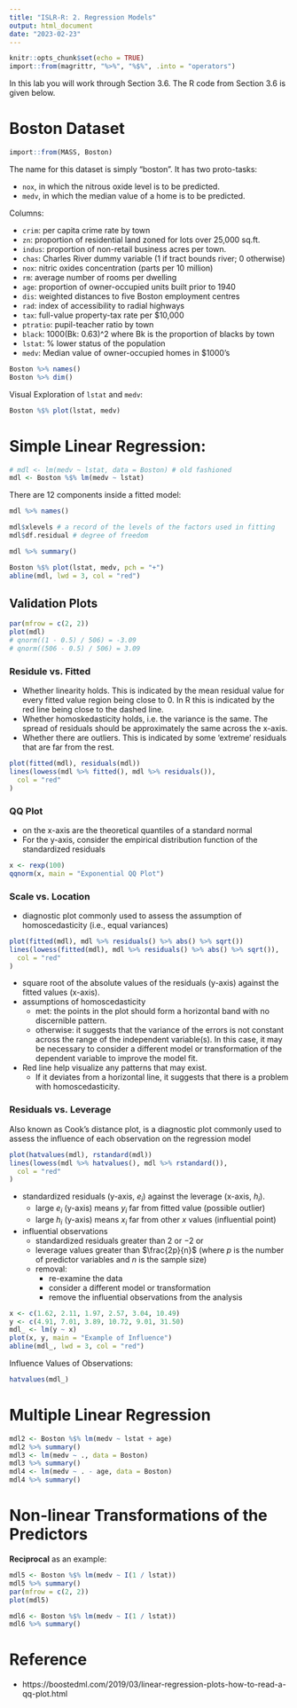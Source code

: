 ```yaml
---
title: "ISLR-R: 2. Regression Models"
output: html_document
date: "2023-02-23"
---
```


```r
knitr::opts_chunk$set(echo = TRUE)
import::from(magrittr, "%>%", "%$%", .into = "operators")
```

In this lab you will work through Section 3.6.
The R code from Section 3.6 is given below.

# Boston Dataset

```r
import::from(MASS, Boston)
```

The name for this dataset is simply "boston".
It has two proto-tasks:

- `nox`, in which the nitrous oxide level is to be predicted.
- `medv`, in which the median value of a home is to be predicted.

Columns:

-  `crim`: per capita crime rate by town
-  `zn`: proportion of residential land zoned for lots over 25,000 sq.ft.
-  `indus`: proportion of non-retail business acres per town.
-  `chas`: Charles River dummy variable (1 if tract bounds river; 0 otherwise)
-  `nox`: nitric oxides concentration (parts per 10 million)
-  `rm`: average number of rooms per dwelling
-  `age`: proportion of owner-occupied units built prior to 1940
-  `dis`: weighted distances to five Boston employment centres
-  `rad`: index of accessibility to radial highways
-  `tax`: full-value property-tax rate per \$10,000
-  `ptratio`: pupil-teacher ratio by town
-  `black`: 1000(Bk: 0.63)\^2 where Bk is the proportion of blacks by town
-  `lstat`: % lower status of the population
-  `medv`: Median value of owner-occupied homes in \$1000's

```r
Boston %>% names()
Boston %>% dim()
```

Visual Exploration of `lstat` and `medv`:

```r
Boston %$% plot(lstat, medv)
```

# Simple Linear Regression:

```r
# mdl <- lm(medv ~ lstat, data = Boston) # old fashioned
mdl <- Boston %$% lm(medv ~ lstat)
```

There are 12 components inside a fitted model:

```r
mdl %>% names()
```

```r
mdl$xlevels # a record of the levels of the factors used in fitting
mdl$df.residual # degree of freedom
```

```r
mdl %>% summary()
```

```r
Boston %$% plot(lstat, medv, pch = "+")
abline(mdl, lwd = 3, col = "red")
```

## Validation Plots

```r
par(mfrow = c(2, 2))
plot(mdl)
# qnorm((1 - 0.5) / 506) = -3.09
# qnorm((506 - 0.5) / 506) = 3.09
```

### Residule vs. Fitted

- Whether linearity holds.
  This is indicated by the mean residual value for every fitted value
  region being close to 0.
  In R this is indicated by the red line being close to the dashed line.
- Whether homoskedasticity holds, i.e. the variance is the same.
  The spread of residuals should be approximately the same across the
  x-axis.
- Whether there are outliers.
  This is indicated by some ‘extreme’ residuals that are far from the
  rest.

```r
plot(fitted(mdl), residuals(mdl))
lines(lowess(mdl %>% fitted(), mdl %>% residuals()),
  col = "red"
)
```

### QQ Plot

- on the x-axis are the theoretical quantiles of a standard normal
- For the y-axis, consider the empirical distribution function of the
  standardized residuals

```r
x <- rexp(100)
qqnorm(x, main = "Exponential QQ Plot")
```

### Scale vs. Location

- diagnostic plot commonly used to assess the assumption of
  homoscedasticity (i.e., equal variances)

```r
plot(fitted(mdl), mdl %>% residuals() %>% abs() %>% sqrt())
lines(lowess(fitted(mdl), mdl %>% residuals() %>% abs() %>% sqrt()),
  col = "red"
)
```

- square root of the absolute values of the residuals (y-axis) against
  the fitted values (x-axis).
- assumptions of homoscedasticity
  - met: the points in the plot should form a horizontal band with no
    discernible pattern.
  - otherwise: it suggests that the variance of the errors is not
    constant across the range of the independent variable(s).
    In this case, it may be necessary to consider a different model or
    transformation of the dependent variable to improve the model fit.
- Red line help visualize any patterns that may exist.
  - If it deviates from a horizontal line, it suggests that there is a
    problem with homoscedasticity.

### Residuals vs. Leverage

Also known as Cook's distance plot, is a diagnostic plot commonly used
to assess the influence of each observation on the regression model

```r
plot(hatvalues(mdl), rstandard(mdl))
lines(lowess(mdl %>% hatvalues(), mdl %>% rstandard()),
  col = "red"
)
```

- standardized residuals (y-axis, $e_i$) against the leverage (x-axis,
  $h_i$).
  - large $e_i$ (y-axis) means $y_i$ far from fitted value (possible
    outlier)
  - large $h_i$ (y-axis) means $x_i$ far from other $x$ values
    (influential point)
- influential observations
  - standardized residuals greater than $2$ or $-2$ or
  - leverage values greater than $\frac{2p}{n}$ (where $p$ is the number
    of predictor variables and $n$ is the sample size)
  - removal:
    - re-examine the data
    - consider a different model or transformation
    - remove the influential observations from the analysis

```r
x <- c(1.62, 2.11, 1.97, 2.57, 3.04, 10.49)
y <- c(4.91, 7.01, 3.89, 10.72, 9.01, 31.50)
mdl_ <- lm(y ~ x)
plot(x, y, main = "Example of Influence")
abline(mdl_, lwd = 3, col = "red")
```

Influence Values of Observations:

```r
hatvalues(mdl_)
```

# Multiple Linear Regression

```r
mdl2 <- Boston %$% lm(medv ~ lstat + age)
mdl2 %>% summary()
mdl3 <- lm(medv ~ ., data = Boston)
mdl3 %>% summary()
mdl4 <- lm(medv ~ . - age, data = Boston)
mdl4 %>% summary()
```

# Non-linear Transformations of the Predictors

**Reciprocal** as an example:

```r
mdl5 <- Boston %$% lm(medv ~ I(1 / lstat))
mdl5 %>% summary()
par(mfrow = c(2, 2))
plot(mdl5)
```

```r
mdl6 <- Boston %$% lm(medv ~ I(1 / lstat))
mdl6 %>% summary()
```

# Reference

- https://boostedml.com/2019/03/linear-regression-plots-how-to-read-a-qq-plot.html
